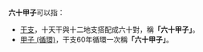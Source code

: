 '''六十甲子'''可以指：
* [[干支|干支]]，十天干與十二地支搭配成六十對，稱'''「六十甲子」'''。
* [[甲子_(循環)|甲子 (循環)]]，干支60年循環一次稱'''「六十甲子」'''。
{{disambig|Cat=四字亞洲相關消歧義}}